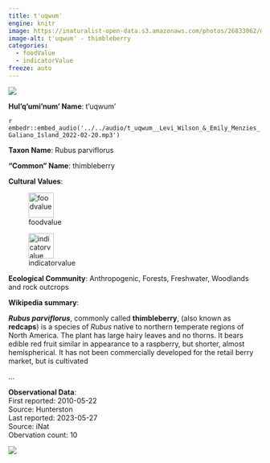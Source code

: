 ```yaml
---
title: t'uqwum'
engine: knitr
image: https://inaturalist-open-data.s3.amazonaws.com/photos/26833062/medium.jpeg
image-alt: t'uqwum' - thimbleberry
categories:
  - foodValue
  - indicatorValue
freeze: auto
---
```

![](https://inaturalist-open-data.s3.amazonaws.com/photos/26833062/medium.jpeg){fig-alt="t'uqwum' - thimbleberry"}

**Hul'q'umi'num' Name**: t'uqwum'

`r embedr::embed_audio('../../audio/t_uqwum__Levi_Wilson_&_Emily_Menzies_Galiano_Island_2022-02-20.mp3')`

**Taxon Name**: Rubus parviflorus

**"Common" Name**: thimbleberry

**Cultural Values**:  

::: {layout-nrow=1 style="width:60%"}
![foodvalue](/files/foodvalue.svg){width=50px}

![indicatorvalue](/files/indicatorvalue.svg){width=50px}
:::

**Ecological Community**: Anthropogenic, Forests, Freshwater, Woodlands and rock outcrops

**Wikipedia summary**:  
<p class="mw-empty-elt">
</p>

<p><i><b>Rubus parviflorus</b></i>, commonly called <b>thimbleberry</b>, (also known as <b>redcaps</b>) is a species of <i>Rubus</i> native to northern temperate regions of North America. The plant has large hairy leaves and no thorns. It bears edible red fruit similar in appearance to a raspberry, but shorter, almost hemispherical. It has not been commercially developed for the retail berry market, but is cultivated</p>...

**Observational Data**:   
First reported: 2010-05-22  
Source: Hunterston  
Last reported: 2023-05-27  
Source: iNat  
Obervation count: 10

![](community_dist.png)

